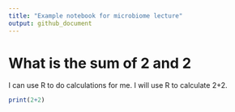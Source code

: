 ```yaml
---
title: "Example notebook for microbiome lecture"
output: github_document
---
```


# What is the sum of 2 and 2

I can use R to do calculations for me. I will use R to calculate 2+2.

```r
print(2+2)
```

